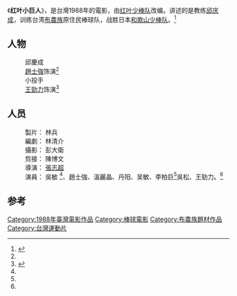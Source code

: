 {{Notability Unreferenced|time=2020-07-04T07:11:50+00:00}}
《'''红叶小巨人'''》，是台灣1988年的電影，由[[红叶少棒队|红叶少棒队]]改编。讲述的是教练[[邱庆成|邱庆成]]，训练台湾[[布農族|布農族]]原住民棒球队，战胜日本[[和歌山少棒队|和歌山少棒队]]。<ref name=at>{{Cite news|url=http://app2.atmovies.com.tw/film/fCcmb5051782/|title=紅葉小巨人|language=zh-tw|publisher=開眼電影網|author=|date=2012-11-08|accessdate=2020-07-04|archive-date=2021-04-27|archive-url=https://web.archive.org/web/20210427184039/http://app2.atmovies.com.tw/film/fCcmb5051782/|dead-url=no}}</ref>
==人物==
:邱慶成
:[[趙士強|趙士強]]饰演<ref name="at" />
:小投手
:[[王勁力|王勁力]]饰演<ref name=nio>{{Cite news|url=http://www.niotv.com/epg_content.php?content_id=5153&epg_name=%E7%B4%85%E8%91%89%E5%B0%8F%E5%B7%A8%E4%BA%BA|title=紅葉小巨人|language=zh-tw|publisher=nio|author=|date=|accessdate=2020-07-04|archive-date=2020-07-06|archive-url=https://web.archive.org/web/20200706130139/http://www.niotv.com/epg_content.php?content_id=5153&epg_name=%E7%B4%85%E8%91%89%E5%B0%8F%E5%B7%A8%E4%BA%BA|dead-url=no}}</ref>

==人员==
:製片： 林兵
:編劇： 林清介 
:攝影： 彭大衛 
:剪接： 陳博文 
:導演： [[張志超|張志超]]
:演員： 吳敏 <ref name="at" />、趙士強、溫麗晶、丹阳、吴敏、李柏巨<ref name="at" />吳松、王勁力。<ref name="nio" />

==参考==
{{reflist}}

[[Category:1988年臺灣電影作品|Category:1988年臺灣電影作品]]
[[Category:棒球電影|Category:棒球電影]]
[[Category:布農族題材作品|Category:布農族題材作品]]
{{movie-stub}}
[[Category:台灣運動片|Category:台灣運動片]]